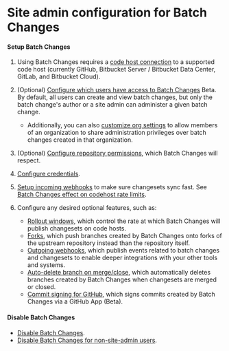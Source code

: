 # Site admin configuration for Batch Changes

#### Setup Batch Changes

1. Using Batch Changes requires a [code host connection](/admin/external_services/) to a supported code host (currently GitHub, Bitbucket Server / Bitbucket Data Center, GitLab, and Bitbucket Cloud).

1. (Optional) [Configure which users have access to Batch Changes](/admin/access_control/batch_changes) <span class="badge badge-beta">Beta</span>. By default, all users can create and view batch changes, but only the batch change's author or a site admin can administer a given batch change.
    * Additionally, you can also [customize org settings](/admin/config/batch_changes#enable-organization-members-to-administer) to allow members of an organization to share administration privileges over batch changes created in that organization.

1. (Optional) [Configure repository permissions](/admin/permissions/), which Batch Changes will respect.

1. [Configure credentials](/batch_changes/how-tos/configuring_credentials).

1. [Setup incoming webhooks](/admin/config/webhooks/incoming) to make sure changesets sync fast. See [Batch Changes effect on codehost rate limits](/batch_changes/references/requirements#batch-changes-effect-on-code-host-rate-limits).

1. Configure any desired optional features, such as:
    * [Rollout windows](/admin/config/batch_changes#rollout-windows), which control the rate at which Batch Changes will publish changesets on code hosts.
    * [Forks](/admin/config/batch_changes#forks), which push branches created by Batch Changes onto forks of the upstream repository instead than the repository itself.
    * [Outgoing webhooks](/admin/config/webhooks/outgoing), which publish events related to batch changes and changesets to enable deeper integrations with your other tools and systems.
    * [Auto-delete branch on merge/close](/admin/config/batch_changes#automatically-delete-branches-on-merge-close), which automatically deletes branches created by Batch Changes when changesets are merged or closed.
    * [Commit signing for GitHub](/admin/config/batch_changes#commit-signing-for-github), which signs commits created by Batch Changes via a GitHub App (Beta).

#### Disable Batch Changes
- [Disable Batch Changes](/batch_changes/explanations/permissions_in_batch_changes#disabling-batch-changes).
- [Disable Batch Changes for non-site-admin users](/batch_changes/explanations/permissions_in_batch_changes#disabling-batch-changes-for-non-site-admin-users).
